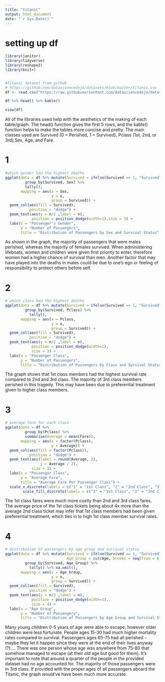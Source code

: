 ```yaml
---
title: "titanic"
output: html_document
date: "`r Sys.Date()`"
---
```


# setting up df
```r
library(janitor)
library(tidyverse)
library(reshape2)
library(knitr)


#Titanic dataset from github
# https://github.com/datasciencedojo/datasets/blob/master/titanic.csv
df <- read.csv("https://raw.githubusercontent.com/datasciencedojo/datasets/refs/heads/master/titanic.csv")

df %>% head() %>% kable()

view(df)

```
All of the libraries used help with the aesthetics of the making of each table/graph.  The head() function gives the first 5 rows, and the kable() function helps to make the tables more concise and pretty.  The main classes used are Survived (0 = Perished, 1 = Survived), Pclass (1st, 2nd, or 3rd),Sex, Age, and Fare.


# 1
```r
#which gender had the highest deaths
ggplot(data = df %>% mutate(Survived = ifelse(Survived == 1, "Survived", "Perished")) %>% 
         group_by(Survived, Sex) %>%
         tally(),
       mapping = aes(x = Sex, 
                     y = n, 
                     group = Survived)) +
  geom_col(aes(fill = Survived), 
           position = "dodge") +
  geom_text(aes(y = n/2 ,label = n),
            position = position_dodge(width=1),size = 3) +
  labs(x = "Passenger's Gender",
       y = "Number of Passengers",
       title = "Distribution of Passengers by Sex and Survival Status")
```
As shown in the graph, the majority of passengers that were males perished, whereas the majority of females survived.  When administering lifeboats, women and children were given first priority to enter, therefore women had a higher chance of survival than men.  Another factor that may have played into the deaths in males could be due to one's ego or feeling of responsibility to protect others before self.


# 2
```r
# which class had the highest deaths
ggplot(data = df %>% mutate(Survived = ifelse(Survived == 1, "Survived", "Perished")) %>% 
         group_by(Survived, Pclass) %>%
           tally(),
       mapping = aes(x = Pclass, 
                     y = n, 
                     group = Survived)) +
  geom_col(aes(fill = Survived), 
           position = "dodge") +
  geom_text(aes(y = n/2 ,label = n),
            position = position_dodge(width=1),
            size = 3) +
  labs(x = "Passenger Class",
       y = "Number of Passengers",
       title = "Distribution of Passengers by Class and Survival Status")

```
The graph shows that 1st class members had the highest survival rate compared to 2nd and 3rd class.  The majority of 3rd class members perished in this tragedy.  This may have been due to preferential treatment given to higher class members.


# 3
```r
# average fare for each class
ggplot(data = df %>%
         group_by(Pclass) %>%
         summarise(Average = mean(Fare)),
       mapping = aes(x = factor(Pclass), 
                     y = Average)) +
  geom_col(aes(fill = factor(Pclass)), 
           position = "dodge") +
  geom_text(aes(label = round(Average, 2), 
                y = Average / 2),
            size = 3) +
  labs(x = "Passenger Class",
       y = "Average Fare",
       title = "Average Fare Per Passenger Class") +
  scale_x_discrete(labels = c("1" = "1st Class", "2" = "2nd Class", "3" = "3rd Class")) +
        scale_fill_discrete(labels = c("1" = "1st Class", "2" = "2nd Class", "3" = "3rd Class"))
```
The 1st class fares were much more costly than 2nd and 3rd class fares.  The average price of the 1st class tickets being about 4x more than the average 2nd class ticket may infer that 1st class members had been given preferential treatment, which ties in to high 1st class member survival rates.


# 4

```r


# distribution of passengers by age group and survival status
ggplot(data = df %>% mutate(Survived = ifelse(Survived == 1, "Survived", "Perished"),
                            Age_Group = cut(Age, breaks = seq(from = 0, to = 100, by = 5))) %>% 
         group_by(Survived, Age_Group) %>%
           tally() %>% na.omit(),
       mapping = aes(x = Age_Group, 
                     y = n, 
                     group = Survived)) +
  geom_col(aes(fill = Survived), 
           position = "dodge") +
  geom_text(aes(y = n/2 ,label = n),
            position = position_dodge(width=1),
            size = 4) +
  labs(x = "Age Group",
       y = "Number of Passengers",
       title = "Distribution of Passengers by Age Group and Survival Status")
```
Many young children 0-5 years of age were able to escape, however older children were less fortunate.  People ages 15-30 had much higher mortality rates compared to survival.  Passengers ages 65-75 had all perished - maybe they let it happen since they were at the end of their lives anyway (?).... There was one person whose age was anywhere from 75-80 that somehow managed to escape (at their old age but good for them).  It's important to note that around a quarter of the people in the provided dataset had no age accounted for.  The majority of those passengers were in 3rd class.  If provided with the proper ages of all passengers aboard the Titanic, the graph would've have been much more accurate.
